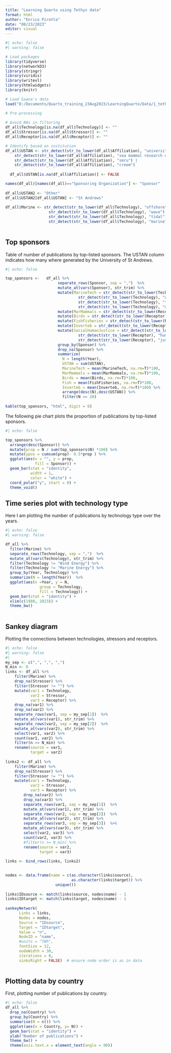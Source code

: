 ```yaml
---
title: "Learning Quarto using Tethys data"
format: html
author: "Enrico Pirotta"
date: "08/23/2023"
editor: visual
---
```


```r
#| echo: false
#| warning: false

# Load packages
library(tidyverse)
library(networkD3)
library(stringr)
library(viridis)
library(writexl)
library(htmlwidgets)
library(knitr)

# Load Saana's data
load("D:/Documents/Quarto_training_23Aug2023/LearningQuarto/Data/1_tethys_docs_2023-08-13.Rd")

# Pre-processing
  
# Avoid NAs in filtering
df_all$Technology[is.na(df_all$Technology)] <- ""
df_all$Stressor[is.na(df_all$Stressor)] <- ""
df_all$Receptor[is.na(df_all$Receptor)] <- ""

# Identify based on institution
df_all$USTAN <- str_detect(str_to_lower(df_all$Affiliation), "university of st andrews") | 
    str_detect(str_to_lower(df_all$Affiliation), "sea mammal research unit") | 
    str_detect(str_to_lower(df_all$Affiliation), "smru") | 
    str_detect(str_to_lower(df_all$Affiliation), "creem")
  
  df_all$USTAN[is.na(df_all$Affiliation)] <- FALSE

names(df_all)[names(df_all)=="Sponsoring Organization"] <- "Sponsor"
  
df_all$USTAN2 <- "Other"
df_all$USTAN2[df_all$USTAN] <- "St Andrews"
  
df_all$Marine <- str_detect(str_to_lower(df_all$Technology), "offshore") |
                   str_detect(str_to_lower(df_all$Technology), "wave") |
                   str_detect(str_to_lower(df_all$Technology), "tidal") |
                   str_detect(str_to_lower(df_all$Technology), "marine")
  
```

## Top sponsors

Table of number of publications by top-listed sponsors. The USTAN column indicates how many where generated by the University of St Andrews.

```r
#| echo: false

top_sponsors <-   df_all %>%
                       separate_rows(Sponsor, sep = ",")  %>%
                       mutate_at(vars(Sponsor), str_trim) %>%
                       mutate(MarineTech = str_detect(str_to_lower(Technology), "offshore") | 
                                str_detect(str_to_lower(Technology), "wave") | 
                                str_detect(str_to_lower(Technology), "tidal") | 
                                str_detect(str_to_lower(Technology), "marine")) %>%
                       mutate(MarMammals = str_detect(str_to_lower(Receptor), "marine mammals")) %>%
                       mutate(Birds = str_detect(str_to_lower(Receptor), "birds")) %>%
                       mutate(FishFisheries = str_detect(str_to_lower(Receptor), "fish")) %>%
                       mutate(Inverteb = str_detect(str_to_lower(Receptor), "invertebrate")) %>%
                       mutate(SocialHumanJustice = str_detect(str_to_lower(Receptor), "social") |
                                str_detect(str_to_lower(Receptor), "human") | 
                                str_detect(str_to_lower(Receptor), "justice")) %>%
                       group_by(Sponsor) %>% 
                       drop_na(Sponsor) %>%
                       summarize(
                         N = length(Year), 
                         USTAN = sum(USTAN),
                         MarineTech = mean(MarineTech, na.rm=T)*100,
                         MarMammals = mean(MarMammals, na.rm=T)*100, 
                         Birds = mean(Birds, na.rm=T)*100,
                         Fish = mean(FishFisheries, na.rm=T)*100,
                         Inverteb = mean(Inverteb, na.rm=T)*100) %>%
                         arrange(desc(N),desc(USTAN)) %>%
                         filter(N >= 20)
  
kable(top_sponsors, "html", digit = 0)

```


The following pie chart plots the proportion of publications by top-listed sponsors.

```r
#| echo: false

top_sponsors %>% 
  arrange(desc(Sponsor)) %>%
  mutate(prop = N / sum(top_sponsors$N) *100) %>%
  mutate(ypos = cumsum(prop)- 0.5*prop ) %>% 
  ggplot(aes(x = "", y = prop, 
             fill = Sponsor)) +
  geom_bar(stat = "identity", 
           width = 1, 
           color = "white") +
  coord_polar("y", start = 0) +
  theme_void() 
```
 
## Time series plot with technology type

Here I am plotting the number of publications by technology type over the years.

```r
#| echo: false
#| warning: false

df_all %>% 
  filter(Marine) %>% 
  separate_rows(Technology, sep = ",")  %>%
  mutate_at(vars(Technology), str_trim) %>%
  filter(Technology != "Wind Energy") %>%
  filter(Technology != "Marine Energy") %>% 
  group_by(Year, Technology) %>% 
  summarize(N = length(Year))  %>% 
  ggplot(aes(x =Year, y = N, 
               group = Technology, 
               fill = Technology)) + 
  geom_bar(stat = "identity") +
  xlim(c(1980, 2023)) +
  theme_bw()
  
```

## Sankey diagram

Plotting the connections between technologies, stressors and receptors.

```r
#| echo: false
#| warning: false
#| 
my_sep <- c(",", ",", ",")
N_min <- 0
links <- df_all %>% 
    filter(Marine) %>%
    drop_na(Stressor) %>%
    filter(Stressor != "") %>% 
    mutate(var1 = Technology,
           var2 = Stressor,
           var3 = Receptor) %>% 
    drop_na(var1) %>% 
    drop_na(var2) %>% 
    separate_rows(var1, sep = my_sep[1])  %>%
    mutate_at(vars(var1), str_trim) %>%
    separate_rows(var2, sep = my_sep[2])  %>%
    mutate_at(vars(var2), str_trim) %>%
    select(var1, var2) %>%
    count(var1, var2) %>% 
    filter(n >= N_min) %>%
    rename(source = var1,
           target = var2)
    
links2 <- df_all %>% 
    filter(Marine) %>%
    drop_na(Stressor) %>%
    filter(Stressor != "") %>% 
    mutate(var1 = Technology,
           var2 = Stressor,
           var3 = Receptor) %>% 
        drop_na(var2) %>% 
        drop_na(var3) %>% 
        separate_rows(var1, sep = my_sep[1])  %>%
        mutate_at(vars(var1), str_trim) %>%
        separate_rows(var2, sep = my_sep[2])  %>%
        mutate_at(vars(var2), str_trim) %>%
        separate_rows(var3, sep = my_sep[3])  %>%
        mutate_at(vars(var3), str_trim) %>%
        select(var2, var3) %>%
        count(var2, var3) %>% 
        #filter(n >= N_min) %>%
        rename(source = var2,
               target = var3)
      
links <- bind_rows(links, links2)

    
nodes <- data.frame(name = c(as.character(links$source),
                             as.character(links$target)) %>%
                      unique())
    
links$IDsource <- match(links$source, nodes$name) - 1 
links$IDtarget <- match(links$target, nodes$name) - 1
    
sankeyNetwork(
      Links = links,
      Nodes = nodes,
      Source = "IDsource",
      Target = "IDtarget",
      Value = "n",
      NodeID = "name",
      #units = "TWh",
      fontSize = 12,
      nodeWidth = 30,
      iterations = 0,
      sinksRight = FALSE)  # ensure node order is as in data
    

```

## Plotting data by country

First, plotting number of publications by country.

```r
#| echo: false
df_all %>% 
  drop_na(Country) %>% 
  group_by(Country) %>% 
  summarise(N = n()) %>% 
  ggplot(aes(x = Country, y= N)) +
  geom_bar(stat = "identity") + 
  ylab("Number of publications") +
  theme_bw() +
  theme(axis.text.x = element_text(angle = 90)) 
```